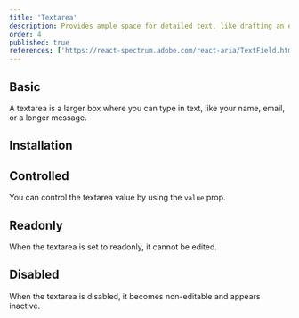 ```yaml
---
title: 'Textarea'
description: Provides ample space for detailed text, like drafting an email, allowing you to elaborate on thoughts and present comprehensive information easily.
order: 4
published: true
references: ['https://react-spectrum.adobe.com/react-aria/TextField.html#textarea-1']
---
```


## Basic

A textarea is a larger box where you can type in text, like your name, email, or a longer message.

<Demo center component='forms/textarea/textarea-demo' />

## Installation

<Install component='textarea' />

## Controlled

You can control the textarea value by using the `value` prop.

<Demo center component='forms/textarea/textarea-controlled-demo' />

## Readonly

When the textarea is set to readonly, it cannot be edited.

<Demo center component='forms/textarea/textarea-readonly-demo' />

## Disabled

When the textarea is disabled, it becomes non-editable and appears inactive.

<Demo center component='forms/textarea/textarea-disabled-demo' />
